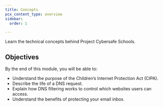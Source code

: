 ```yaml
---
title: Concepts
pcx_content_type: overview
sidebar:
  order: 1

---
```


Learn the technical concepts behind Project Cybersafe Schools.

## Objectives

By the end of this module, you will be able to:

* Understand the purpose of the Children’s Internet Protection Act (CIPA).
* Describe the life of a DNS request.
* Explain how DNS filtering works to control which websites users can access.
* Understand the benefits of protecting your email inbox.
